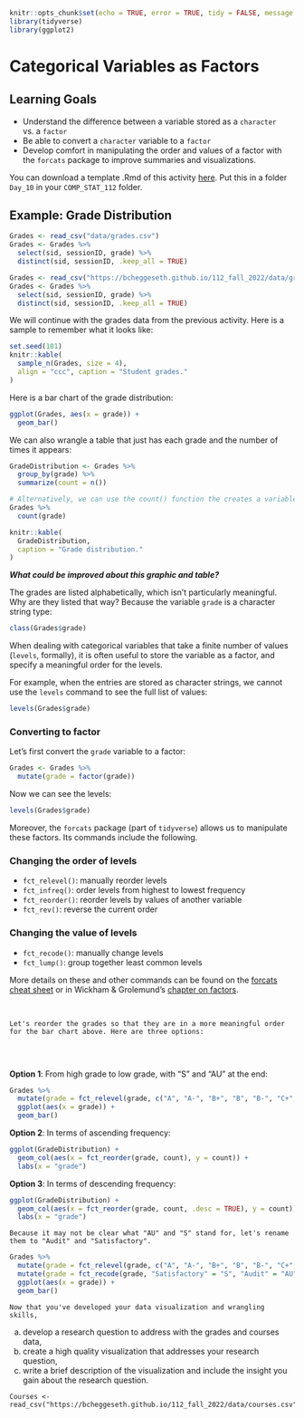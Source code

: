 ```r
knitr::opts_chunk$set(echo = TRUE, error = TRUE, tidy = FALSE, message = FALSE, cache.extra = packageVersion("tufte"))
library(tidyverse)
library(ggplot2)
```

# Categorical Variables as Factors

## Learning Goals {-}

- Understand the difference between a variable stored as a `character` vs. a `factor`
- Be able to convert a `character` variable to a `factor`
- Develop comfort in manipulating the order and values of a factor with the `forcats` package to improve summaries and visualizations.

You can download a template .Rmd of this activity [here](template_rmd/10-Factors_Assign.Rmd). Put this in a folder `Day_10` in your `COMP_STAT_112` folder.

## Example: Grade Distribution {-}

```r
Grades <- read_csv("data/grades.csv")
Grades <- Grades %>%
  select(sid, sessionID, grade) %>%
  distinct(sid, sessionID, .keep_all = TRUE)
```

```r
Grades <- read_csv("https://bcheggeseth.github.io/112_fall_2022/data/grades.csv")
Grades <- Grades %>%
  select(sid, sessionID, grade) %>%
  distinct(sid, sessionID, .keep_all = TRUE)
```

We will continue with the grades data from the previous activity. Here is a sample to remember what it looks like:

```r
set.seed(101)
knitr::kable(
  sample_n(Grades, size = 4),
  align = "ccc", caption = "Student grades."
)
```

Here is a bar chart of the grade distribution:

```r
ggplot(Grades, aes(x = grade)) +
  geom_bar()
```

We can also wrangle a table that just has each grade and the number of times it appears:

```r
GradeDistribution <- Grades %>%
  group_by(grade) %>%
  summarize(count = n())
```

```r
# Alternatively, we can use the count() function the creates a variable called n
Grades %>%
  count(grade) 
```

```r
knitr::kable(
  GradeDistribution,
  caption = "Grade distribution."
)
```


***What could be improved about this graphic and table?***

The grades are listed alphabetically, which isn't particularly meaningful. Why are they listed that way? Because the variable `grade` is a character string type:

```r
class(Grades$grade)
```

When dealing with categorical variables that take a finite number of values (`levels`, formally), it is often useful to store the variable as a factor, and specify a meaningful order for the levels. 

For example, when the entries are stored as character strings, we cannot use the `levels` command to see the full list of values:

```r
levels(Grades$grade)
```

### Converting to factor {-}

Let's first convert the `grade` variable to a factor:

```r

Grades <- Grades %>%
  mutate(grade = factor(grade))
```

Now we can see the levels:

```r
levels(Grades$grade)
```

Moreover, the `forcats` package (part of `tidyverse`) allows us to manipulate these factors. Its commands include the following. 

### Changing the order of levels {-}
   
- `fct_relevel()`: manually reorder levels   
- `fct_infreq()`: order levels from highest to lowest frequency   
- `fct_reorder()`: reorder levels by values of another variable   
- `fct_rev()`: reverse the current order   

### Changing the value of levels {-} 

- `fct_recode()`: manually change levels   
- `fct_lump()`: group together least common levels   

More details on these and other commands can be found on the [forcats cheat sheet](https://github.com/rstudio/cheatsheets/raw/main/factors.pdf) or in Wickham & Grolemund's [chapter on factors](https://r4ds.had.co.nz/factors.html).

\

```example
Let's reorder the grades so that they are in a more meaningful order for the bar chart above. Here are three options:
   
```

\

**Option 1**: From high grade to low grade, with "S" and "AU" at the end:

```r
Grades %>%
  mutate(grade = fct_relevel(grade, c("A", "A-", "B+", "B", "B-", "C+", "C", "C-", "D+", "D", "D-", "NC", "S", "AU"))) %>%
  ggplot(aes(x = grade)) +
  geom_bar()
```

**Option 2**: In terms of ascending frequency:

```r
ggplot(GradeDistribution) +
  geom_col(aes(x = fct_reorder(grade, count), y = count)) +
  labs(x = "grade")
```
     
**Option 3**: In terms of descending frequency:

```r
ggplot(GradeDistribution) +
  geom_col(aes(x = fct_reorder(grade, count, .desc = TRUE), y = count)) +
  labs(x = "grade")
```        
         

```example
Because it may not be clear what "AU" and "S" stand for, let's rename them to "Audit" and "Satisfactory".   
```


```r
Grades %>%
  mutate(grade = fct_relevel(grade, c("A", "A-", "B+", "B", "B-", "C+", "C", "C-", "D+", "D", "D-", "NC", "S", "AU"))) %>%
  mutate(grade = fct_recode(grade, "Satisfactory" = "S", "Audit" = "AU")) %>%
  ggplot(aes(x = grade)) +
  geom_bar()
```

```exercise
Now that you've developed your data visualization and wrangling skills, 
``` 

a. develop a research question to address with the grades and courses data,
b. create a high quality visualization that addresses your research question,
c. write a brief description of the visualization and include the insight you gain about the research question.

```
Courses <- read_csv("https://bcheggeseth.github.io/112_fall_2022/data/courses.csv")
```
